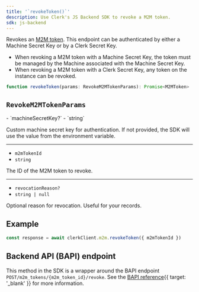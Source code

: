 ```yaml
---
title: '`revokeToken()`'
description: Use Clerk's JS Backend SDK to revoke a M2M token.
sdk: js-backend
---
```


Revokes an [M2M token](/docs/guides/development/machine-auth/m2m-tokens). This endpoint can be authenticated by either a Machine Secret Key or by a Clerk Secret Key.

- When revoking a M2M token with a Machine Secret Key, the token must be managed by the Machine associated with the Machine Secret Key.
- When revoking a M2M token with a Clerk Secret Key, any token on the instance can be revoked.

```ts
function revokeToken(params: RevokeM2MTokenParams): Promise<M2MToken>
```

## `RevokeM2MTokenParams`

<Properties>
  - `machineSecretKey?`
  - `string`

  Custom machine secret key for authentication. If not provided, the SDK will use the value from the environment variable.

  ---

  - `m2mTokenId`
  - `string`

  The ID of the M2M token to revoke.

  ---

  - `revocationReason?`
  - `string | null`

  Optional reason for revocation. Useful for your records.
</Properties>

## Example

<Include src="_partials/backend/usage" />

```ts
const response = await clerkClient.m2m.revokeToken({ m2mTokenId })
```

## Backend API (BAPI) endpoint

This method in the SDK is a wrapper around the BAPI endpoint `POST/m2m_tokens/{m2m_token_id}/revoke`. See the [BAPI reference](/docs/reference/backend-api/tag/m2m-tokens/post/m2m_tokens/%7Bm2m_token_id%7D/revoke){{ target: '_blank' }} for more information.
